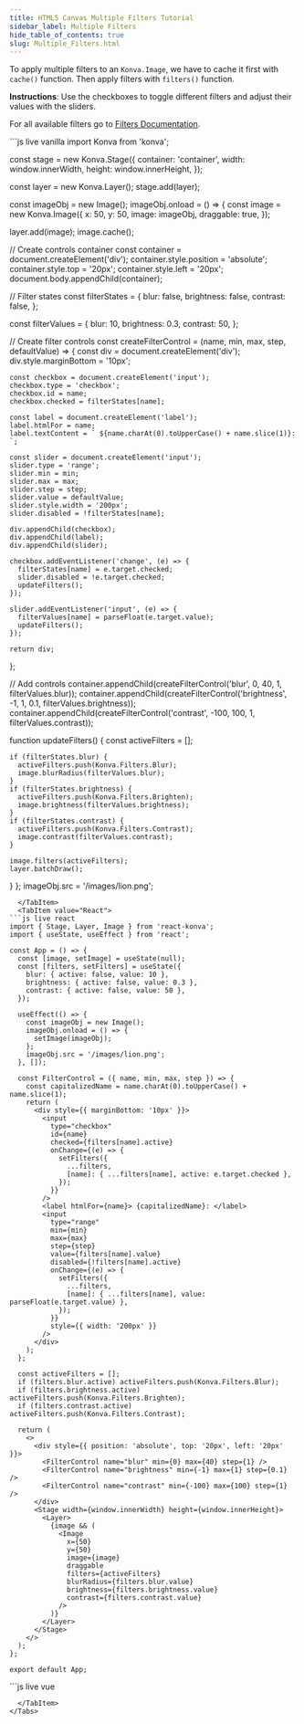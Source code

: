 ```yaml
---
title: HTML5 Canvas Multiple Filters Tutorial
sidebar_label: Multiple Filters
hide_table_of_contents: true
slug: Multiple_Filters.html
---
```


To apply multiple filters to an `Konva.Image`, we have to cache it first with `cache()`
function. Then apply filters with `filters()` function.

**Instructions**: Use the checkboxes to toggle different filters and adjust their values with the sliders.

For all available filters go to [Filters Documentation](/api/Konva.Filters.html).


<Tabs>
  <TabItem value="Vanilla" default>
```js live vanilla
import Konva from 'konva';

const stage = new Konva.Stage({
  container: 'container',
  width: window.innerWidth,
  height: window.innerHeight,
});

const layer = new Konva.Layer();
stage.add(layer);

const imageObj = new Image();
imageObj.onload = () => {
  const image = new Konva.Image({
    x: 50,
    y: 50,
    image: imageObj,
    draggable: true,
  });

  layer.add(image);
  image.cache();

  // Create controls container
  const container = document.createElement('div');
  container.style.position = 'absolute';
  container.style.top = '20px';
  container.style.left = '20px';
  document.body.appendChild(container);

  // Filter states
  const filterStates = {
    blur: false,
    brightness: false,
    contrast: false,
  };

  const filterValues = {
    blur: 10,
    brightness: 0.3,
    contrast: 50,
  };

  // Create filter controls
  const createFilterControl = (name, min, max, step, defaultValue) => {
    const div = document.createElement('div');
    div.style.marginBottom = '10px';
    
    const checkbox = document.createElement('input');
    checkbox.type = 'checkbox';
    checkbox.id = name;
    checkbox.checked = filterStates[name];
    
    const label = document.createElement('label');
    label.htmlFor = name;
    label.textContent = ` ${name.charAt(0).toUpperCase() + name.slice(1)}: `;
    
    const slider = document.createElement('input');
    slider.type = 'range';
    slider.min = min;
    slider.max = max;
    slider.step = step;
    slider.value = defaultValue;
    slider.style.width = '200px';
    slider.disabled = !filterStates[name];
    
    div.appendChild(checkbox);
    div.appendChild(label);
    div.appendChild(slider);
    
    checkbox.addEventListener('change', (e) => {
      filterStates[name] = e.target.checked;
      slider.disabled = !e.target.checked;
      updateFilters();
    });
    
    slider.addEventListener('input', (e) => {
      filterValues[name] = parseFloat(e.target.value);
      updateFilters();
    });
    
    return div;
  };

  // Add controls
  container.appendChild(createFilterControl('blur', 0, 40, 1, filterValues.blur));
  container.appendChild(createFilterControl('brightness', -1, 1, 0.1, filterValues.brightness));
  container.appendChild(createFilterControl('contrast', -100, 100, 1, filterValues.contrast));

  function updateFilters() {
    const activeFilters = [];
    
    if (filterStates.blur) {
      activeFilters.push(Konva.Filters.Blur);
      image.blurRadius(filterValues.blur);
    }
    if (filterStates.brightness) {
      activeFilters.push(Konva.Filters.Brighten);
      image.brightness(filterValues.brightness);
    }
    if (filterStates.contrast) {
      activeFilters.push(Konva.Filters.Contrast);
      image.contrast(filterValues.contrast);
    }
    
    image.filters(activeFilters);
    layer.batchDraw();
  }
};
imageObj.src = '/images/lion.png';
```
  </TabItem>
  <TabItem value="React">
```js live react
import { Stage, Layer, Image } from 'react-konva';
import { useState, useEffect } from 'react';

const App = () => {
  const [image, setImage] = useState(null);
  const [filters, setFilters] = useState({
    blur: { active: false, value: 10 },
    brightness: { active: false, value: 0.3 },
    contrast: { active: false, value: 50 },
  });

  useEffect(() => {
    const imageObj = new Image();
    imageObj.onload = () => {
      setImage(imageObj);
    };
    imageObj.src = '/images/lion.png';
  }, []);

  const FilterControl = ({ name, min, max, step }) => {
    const capitalizedName = name.charAt(0).toUpperCase() + name.slice(1);
    return (
      <div style={{ marginBottom: '10px' }}>
        <input
          type="checkbox"
          id={name}
          checked={filters[name].active}
          onChange={(e) => {
            setFilters({
              ...filters,
              [name]: { ...filters[name], active: e.target.checked },
            });
          }}
        />
        <label htmlFor={name}> {capitalizedName}: </label>
        <input
          type="range"
          min={min}
          max={max}
          step={step}
          value={filters[name].value}
          disabled={!filters[name].active}
          onChange={(e) => {
            setFilters({
              ...filters,
              [name]: { ...filters[name], value: parseFloat(e.target.value) },
            });
          }}
          style={{ width: '200px' }}
        />
      </div>
    );
  };

  const activeFilters = [];
  if (filters.blur.active) activeFilters.push(Konva.Filters.Blur);
  if (filters.brightness.active) activeFilters.push(Konva.Filters.Brighten);
  if (filters.contrast.active) activeFilters.push(Konva.Filters.Contrast);

  return (
    <>
      <div style={{ position: 'absolute', top: '20px', left: '20px' }}>
        <FilterControl name="blur" min={0} max={40} step={1} />
        <FilterControl name="brightness" min={-1} max={1} step={0.1} />
        <FilterControl name="contrast" min={-100} max={100} step={1} />
      </div>
      <Stage width={window.innerWidth} height={window.innerHeight}>
        <Layer>
          {image && (
            <Image
              x={50}
              y={50}
              image={image}
              draggable
              filters={activeFilters}
              blurRadius={filters.blur.value}
              brightness={filters.brightness.value}
              contrast={filters.contrast.value}
            />
          )}
        </Layer>
      </Stage>
    </>
  );
};

export default App;
```
  </TabItem>
  <TabItem value="Vue">
```js live vue
<template>
  <div>
    <div style="position: absolute; top: 20px; left: 20px">
      <div v-for="(filter, name) in filters" :key="name" style="marginBottom: 10px">
        <input
          type="checkbox"
          :id="name"
          v-model="filter.active"
        />
        <label :for="name"> {{ capitalize(name) }}: </label>
        <input
          type="range"
          :min="filterRanges[name].min"
          :max="filterRanges[name].max"
          :step="filterRanges[name].step"
          v-model="filter.value"
          :disabled="!filter.active"
          style="width: 200px"
        />
      </div>
    </div>
    <v-stage :config="stageSize">
      <v-layer>
        <v-image
          v-if="image"
          :config="{
            x: 50,
            y: 50,
            image: image,
            draggable: true,
            filters: activeFilters,
            blurRadius: filters.blur.value,
            brightness: filters.brightness.value,
            contrast: filters.contrast.value,
          }"
        />
      </v-layer>
    </v-stage>
  </div>
</template>

<script setup>
import { ref, computed } from 'vue';

const stageSize = {
  width: window.innerWidth,
  height: window.innerHeight,
};

const image = ref(null);
const filters = ref({
  blur: { active: false, value: 10 },
  brightness: { active: false, value: 0.3 },
  contrast: { active: false, value: 50 },
});

const filterRanges = {
  blur: { min: 0, max: 40, step: 1 },
  brightness: { min: -1, max: 1, step: 0.1 },
  contrast: { min: -100, max: 100, step: 1 },
};

const activeFilters = computed(() => {
  const active = [];
  if (filters.value.blur.active) active.push(Konva.Filters.Blur);
  if (filters.value.brightness.active) active.push(Konva.Filters.Brighten);
  if (filters.value.contrast.active) active.push(Konva.Filters.Contrast);
  return active;
});

const capitalize = (str) => str.charAt(0).toUpperCase() + str.slice(1);

onMounted(() => {
  const imageObj = new Image();
  imageObj.onload = () => {
    image.value = imageObj;
  };
  imageObj.src = '/images/lion.png';
});
</script>
```
  </TabItem>
</Tabs>
